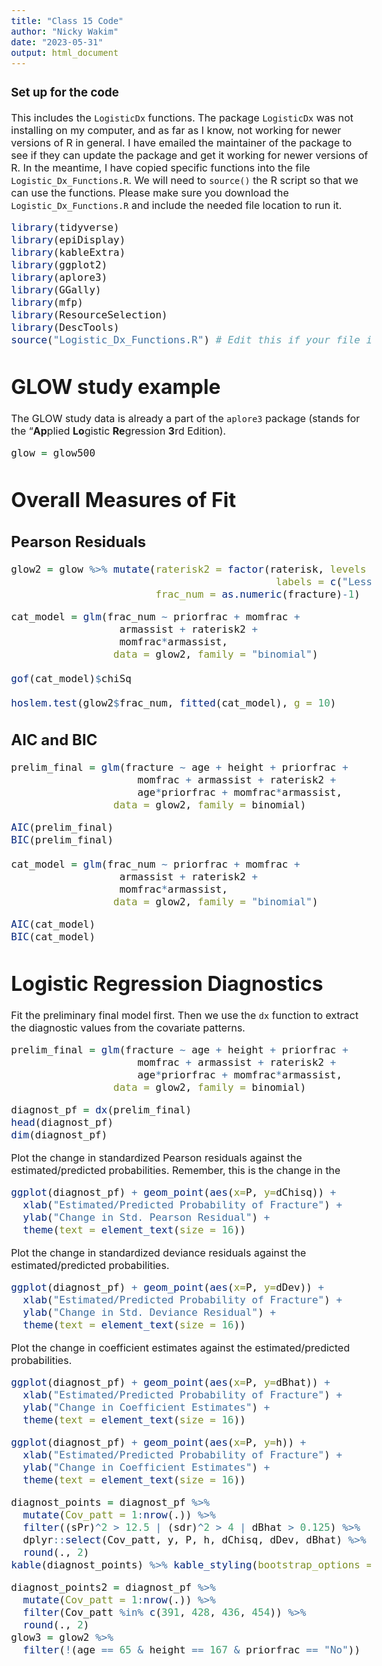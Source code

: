 ```yaml
---
title: "Class 15 Code"
author: "Nicky Wakim"
date: "2023-05-31"
output: html_document
---
```


```{=html}
<style type="text/css">
.main-container {
  max-width: 1100px;
  margin-left: auto;
  margin-right: auto;
}
</style>
```
```{=html}
<style type="text/css">
body, td {
   font-size: 16px;
}
code.r{
  font-size: 16px;
}
pre {
  font-size: 16px
}
</style>
```
### Set up for the code

This includes the `LogisticDx` functions. The package `LogisticDx` was not installing on my computer, and as far as I know, not working for newer versions of R in general. I have emailed the maintainer of the package to see if they can update the package and get it working for newer versions of R. In the meantime, I have copied specific functions into the file `Logistic_Dx_Functions.R`. We will need to `source()` the R script so that we can use the functions. Please make sure you download the `Logistic_Dx_Functions.R` and include the needed file location to run it.

```r
library(tidyverse)
library(epiDisplay)
library(kableExtra)
library(ggplot2)
library(aplore3)
library(GGally)
library(mfp)
library(ResourceSelection)
library(DescTools)
source("Logistic_Dx_Functions.R") # Edit this if your file is not in the same folder as this Rmd file
```

# GLOW study example

The GLOW study data is already a part of the `aplore3` package (stands for the "**Ap**plied **Lo**gistic **Re**gression **3**rd Edition).

```r
glow = glow500
```

# Overall Measures of Fit

## Pearson Residuals

```r
glow2 = glow %>% mutate(raterisk2 = factor(raterisk, levels = c("Less", "Same", "Greater"), 
                                            labels = c("Less and Same", "Less and Same", "Greater")), 
                        frac_num = as.numeric(fracture)-1) 
```

```r
cat_model = glm(frac_num ~ priorfrac + momfrac + 
                  armassist + raterisk2 + 
                  momfrac*armassist, 
                 data = glow2, family = "binomial")

gof(cat_model)$chiSq

hoslem.test(glow2$frac_num, fitted(cat_model), g = 10)
```

## AIC and BIC

```r
prelim_final = glm(fracture ~ age + height + priorfrac + 
                     momfrac + armassist + raterisk2 + 
                     age*priorfrac + momfrac*armassist, 
                 data = glow2, family = binomial)
```

```r
AIC(prelim_final)
BIC(prelim_final)

cat_model = glm(frac_num ~ priorfrac + momfrac + 
                  armassist + raterisk2 + 
                  momfrac*armassist, 
                 data = glow2, family = "binomial")
```

```r
AIC(cat_model)
BIC(cat_model)
```

# Logistic Regression Diagnostics

Fit the preliminary final model first. Then we use the `dx` function to extract the diagnostic values from the covariate patterns.
```r
prelim_final = glm(fracture ~ age + height + priorfrac + 
                     momfrac + armassist + raterisk2 + 
                     age*priorfrac + momfrac*armassist, 
                 data = glow2, family = binomial)
```

```r
diagnost_pf = dx(prelim_final)
head(diagnost_pf)
dim(diagnost_pf)
```

Plot the change in standardized Pearson residuals against the estimated/predicted probabilities. Remember, this is the change in the 
```r
ggplot(diagnost_pf) + geom_point(aes(x=P, y=dChisq)) + 
  xlab("Estimated/Predicted Probability of Fracture") +
  ylab("Change in Std. Pearson Residual") +
  theme(text = element_text(size = 16))
```

Plot the change in standardized deviance residuals against the estimated/predicted probabilities. 
```r
ggplot(diagnost_pf) + geom_point(aes(x=P, y=dDev)) + 
  xlab("Estimated/Predicted Probability of Fracture") +
  ylab("Change in Std. Deviance Residual") +
  theme(text = element_text(size = 16))
```

Plot the change in coefficient estimates against the estimated/predicted probabilities. 
```r
ggplot(diagnost_pf) + geom_point(aes(x=P, y=dBhat)) + 
  xlab("Estimated/Predicted Probability of Fracture") +
  ylab("Change in Coefficient Estimates") +
  theme(text = element_text(size = 16))
```

```r
ggplot(diagnost_pf) + geom_point(aes(x=P, y=h)) + 
  xlab("Estimated/Predicted Probability of Fracture") +
  ylab("Change in Coefficient Estimates") +
  theme(text = element_text(size = 16))
```

```r
diagnost_points = diagnost_pf %>% 
  mutate(Cov_patt = 1:nrow(.)) %>%
  filter((sPr)^2 > 12.5 | (sdr)^2 > 4 | dBhat > 0.125) %>%
  dplyr::select(Cov_patt, y, P, h, dChisq, dDev, dBhat) %>%
  round(., 2)
kable(diagnost_points) %>% kable_styling(bootstrap_options = c("striped", "hover"), full_width = F)
```

```r
diagnost_points2 = diagnost_pf %>% 
  mutate(Cov_patt = 1:nrow(.)) %>%
  filter(Cov_patt %in% c(391, 428, 436, 454)) %>%
  round(., 2)
glow3 = glow2 %>%
  filter(!(age == 65 & height == 167 & priorfrac == "No"))
```
